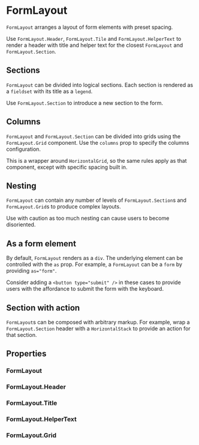 
<Meta of={FormLayoutStories} />

# FormLayout

`FormLayout` arranges a layout of form elements with preset spacing.

<Canvas of={FormLayoutStories.Basic} />

Use `FormLayout.Header`, `FormLayout.Tile` and `FormLayout.HelperText` to render a header with title and helper text for the closest `FormLayout` and `FormLayout.Section`.

## Sections

`FormLayout` can be divided into logical sections. Each section is rendered as a `fieldset` with its title as a `legend`.

Use `FormLayout.Section` to introduce a new section to the form.

<Canvas of={FormLayoutStories.Sections} />

## Columns

`FormLayout` and `FormLayout.Section` can be divided into grids using the `FormLayout.Grid` component. Use the `columns` prop to specify the columns configuration.

This is a wrapper around `HorizontalGrid`, so the same rules apply as that component, except with specific spacing built in.

<Canvas of={FormLayoutStories.Columns} />

## Nesting

`FormLayout` can contain any number of levels of `FormLayout.Section`s and `FormLayout.Grid`s to produce complex layouts.

Use with caution as too much nesting can cause users to become disoriented.

<Canvas of={FormLayoutStories.Nesting} />

## As a form element

By default, `FormLayout` renders as a `div`. The underlying element can be controlled with the `as` prop. For example, a `FormLayout` can be a `form` by providing `as="form"`.

Consider adding a `<button type="submit" />` in these cases to provide users with the affordance to submit the form with the keyboard.

<Canvas of={FormLayoutStories.AsAForm} />

## Section with action

`FormLayout`s can be composed with arbitrary markup. For example, wrap a `FormLayout.Section` header with a `HorizontalStack` to provide an action for that section.

<Canvas of={FormLayoutStories.SectionAction} />

## Properties

### FormLayout

<ArgTypes of={FormLayout} />

### FormLayout.Header

<ArgTypes of={FormLayout.Header} />

### FormLayout.Title

<ArgTypes of={FormLayout.Title} />

### FormLayout.HelperText

<ArgTypes of={FormLayout.HelperText} />

### FormLayout.Grid

<ArgTypes of={FormLayout.Grid} />
